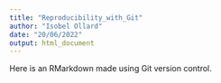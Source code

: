```yaml
---
title: "Reproducibility_with_Git"
author: "Isobel Ollard"
date: "20/06/2022"
output: html_document
---
```


Here is an RMarkdown made using Git version control.